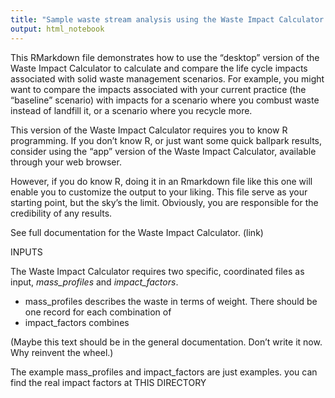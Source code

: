 ```yaml
---
title: "Sample waste stream analysis using the Waste Impact Calculator desktop"
output: html_notebook
---
```


This RMarkdown file demonstrates how to use the "desktop" version of the Waste Impact Calculator to calculate and compare the life cycle impacts associated with solid waste management scenarios.  For example, you might want to compare the impacts associated with your current practice (the "baseline" scenario) with impacts for a scenario where you combust waste instead of landfill it, or a scenario where you recycle more.

This version of the Waste Impact Calculator requires you to know R programming.  If you don't know R, or just want some quick ballpark results, consider using the "app" version of the Waste Impact Calculator, available through your web browser.  

However, if you do know R, doing it in an Rmarkdown file like this one will enable you to customize the output to your liking.  This file serve as your starting point, but the sky's the limit.  Obviously, you are responsible for the credibility of any results.

See full documentation for the Waste Impact Calculator. (link)

INPUTS 

The Waste Impact Calculator requires two specific, coordinated files as input, *mass_profiles* and *impact_factors*.  

* mass_profiles describes the waste in terms of weight.  There should be one record for each combination of 
* impact_factors combines 


(Maybe this text should be in the general documentation.  Don't write it now.  Why reinvent the wheel.)

The example mass_profiles and impact_factors are just examples.
you can find the real impact factors at THIS DIRECTORY